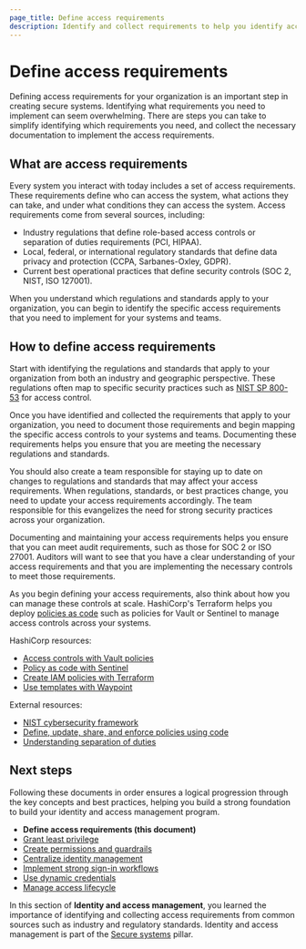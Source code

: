 ```yaml
---
page_title: Define access requirements
description: Identify and collect requirements to help you identify access requirements for your systems.
---
```


# Define access requirements

Defining access requirements for your organization is an important step in
creating secure systems. Identifying what requirements you need to implement can
seem overwhelming. There are steps you can take to simplify identifying which
requirements you need, and collect the necessary documentation to implement the
access requirements.

## What are access requirements

Every system you interact with today includes a set of access requirements. These
requirements define who can access the system, what actions they can take, and
under what conditions they can access the system. Access requirements come from
several sources, including:

- Industry regulations that define role-based access controls or separation of
  duties requirements (PCI, HIPAA).
- Local, federal, or international regulatory standards that define data privacy
  and protection (CCPA, Sarbanes-Oxley, GDPR).
- Current best operational practices that define security controls (SOC 2, NIST,
  ISO 127001).

When you understand which regulations and standards apply to your organization, you can
begin to identify the specific access requirements that you need to implement
for your systems and teams.

## How to define access requirements

Start with identifying the regulations and standards that apply to your
organization from both an industry and geographic perspective. These regulations
often map to specific security practices such as [NIST SP 800-53](https://csrc.nist.gov/pubs/sp/800/53/r5/upd1/final) for access
control.

Once you have identified and collected the requirements that apply to your
organization, you need to document those requirements and begin mapping the
specific access controls to your systems and teams. Documenting these
requirements helps you ensure that you are meeting the necessary regulations and
standards.

You should also create a team responsible for staying up to date on changes to
regulations and standards that may affect your access requirements. When
regulations, standards, or best practices change, you need to update your access
requirements accordingly. The team responsible for this evangelizes the need for
strong security practices across your organization.

Documenting and maintaining your access requirements helps you ensure that you
can meet audit requirements, such as those for SOC 2 or ISO 27001. Auditors will
want to see that you have a clear understanding of your access requirements and
that you are implementing the necessary controls to meet those requirements.

As you begin defining your access requirements, also think about how you can
manage these controls at scale. HashiCorp's Terraform helps you deploy [policies
as code](/well-architected-framework/secure-systems/compliance-and-governance/policy-as-code)
such as policies for Vault or Sentinel to manage access controls across your
systems.

HashiCorp resources:

- [Access controls with Vault policies](/vault/tutorials/policies/policies)
- [Policy as code with Sentinel](/sentinel/docs/concepts/policy-as-code)
- [Create IAM policies with Terraform](/terraform/tutorials/aws/aws-iam-policy)
- [Use templates with Waypoint](/waypoint/tutorials/hcp-waypoint/use-template)

External resources:

- [NIST cybersecurity framework](https://www.nist.gov/cyberframework)
- [Define, update, share, and enforce policies using code](https://developer.ibm.com/articles/policy-as-code-ansible-automation-engine-and-open-policy-agent/)
- [Understanding separation of duties](https://www.pingidentity.com/en/resources/blog/post/separation-of-duties.html)

## Next steps

Following these documents in order ensures a logical progression through the key
concepts and best practices, helping you build a strong foundation to build your
identity and access management program.

- **Define access requirements (this document)**
- [Grant least privilege](/well-architected-framework/secure-systems/identity-access-management/grant-least-privilege)
- [Create permissions and guardrails](/well-architected-framework/secure-systems/identity-access-management/create-permissions-guardrails)
- [Centralize identity management](/well-architected-framework/secure-systems/identity-access-management/centralize-identity-management)
- [Implement strong sign-in workflows](/well-architected-framework/secure-systems/identity-access-management/implement-strong-sign-in-workflows)
- [Use dynamic credentials](/well-architected-framework/secure-systems/identity-access-management/use-dynamic-credentials)
- [Manage access lifecycle](/well-architected-framework/secure-systems/identity-access-management/manage-access-lifecycle)

In this section of **Identity and access management**, you learned the importance
of identifying and collecting access requirements from common sources such as
industry and regulatory standards. Identity and access management is part of the
[Secure systems](/well-architected-framework/secure-systems) pillar.
